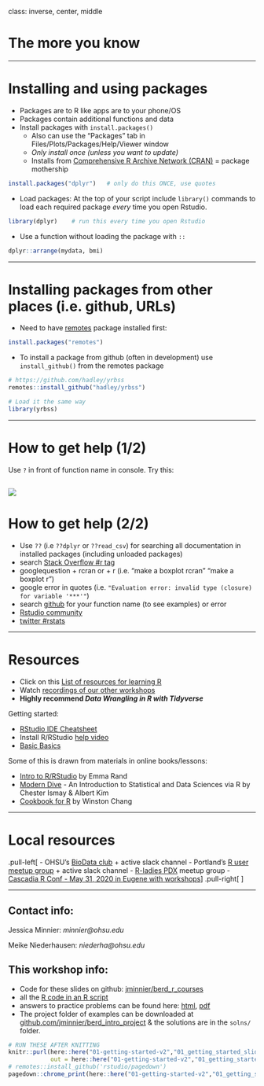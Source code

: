 
class: inverse, center, middle

# The more you know

---

# Installing and using packages

- Packages are to R like apps are to your phone/OS
- Packages contain additional functions and data
- Install packages with `install.packages()`
  + Also can use the "Packages" tab in Files/Plots/Packages/Help/Viewer window
  + *Only install once (unless you want to update)*
  + Installs from [Comprehensive R Archive Network (CRAN)](https://cran.r-project.org/) = package mothership

```r
install.packages("dplyr")   # only do this ONCE, use quotes
```

- Load packages: At the top of your script include `library()` commands to load each required package *every* time you open Rstudio.
```r
library(dplyr)    # run this every time you open Rstudio
```

- Use a function without loading the package with `::`
```r
dplyr::arrange(mydata, bmi)
```

---

# Installing packages from other places (i.e. github, URLs)

- Need to have [remotes](https://github.com/r-lib/remotes#readme) package installed first:
```r
install.packages("remotes") 
```

- To install a package from github (often in development) use `install_github()` from the remotes package

```r
# https://github.com/hadley/yrbss
remotes::install_github("hadley/yrbss")

# Load it the same way
library(yrbss)
```



---

# How to get help (1/2)

Use `?` in front of function name in console. Try this:

![](img/01_help_screenshot.png)
---

# How to get help (2/2)

- Use `??` (i.e `??dplyr` or `??read_csv`) for searching all documentation in installed packages (including unloaded packages)
- search [Stack Overflow #r tag](https://stackoverflow.com/questions/tagged/r)
- googlequestion + rcran or + r (i.e. "make a boxplot rcran" "make a boxplot r")
- google error in quotes (i.e. `"Evaluation error: invalid type (closure) for variable '***'"`)
- search [github](https://github.com/search/advanced?q=language:R) for your function name (to see examples) or error
- [Rstudio community](https://community.rstudio.com/)
- [twitter #rstats](https://twitter.com/search?q=%23rstats&src=typd)

---

# Resources

- Click on this [List of resources for learning R](https://github.com/jminnier/awesome-rstats/blob/master/learn-r.md)
- Watch [recordings of our other workshops](https://github.com/jminnier/berd_r_courses)
- __Highly recommend *Data Wrangling in R with Tidyverse*__

Getting started:

- [RStudio IDE Cheatsheet](https://resources.rstudio.com/rstudio-cheatsheets/rstudio-ide-cheat-sheet)
- Install R/RStudio [help video](https://www.youtube.com/watch?v=kOQDdJZ7Hl4&feature=youtu.be)
- [Basic Basics](http://rladiessydney.org/post/2018/11/05/basicbasics/)

Some of this is drawn from materials in online books/lessons:

- [Intro to R/RStudio](http://www-users.york.ac.uk/~er13/17C%20-%202018/pracs/01IntroductionToModuleAndRStudio.html) by Emma Rand
- [Modern Dive](https://moderndive.com/) - An Introduction to Statistical and Data Sciences via R by Chester Ismay & Albert Kim
- [Cookbook for R](http://www.cookbook-r.com/) by Winston Chang

---

# Local resources

.pull-left[
- OHSU's [BioData club](https://biodata-club.github.io/) + active slack channel
- Portland's [R user meetup group](https://www.meetup.com/portland-r-user-group/) + active slack channel
- [R-ladies PDX](https://www.meetup.com/R-Ladies-PDX/) meetup group
- [Cascadia R Conf - May 31, 2020 in Eugene with workshops](https://cascadiarconf.org/)
]
.pull-right[
<center><img src="img/horst_welcome_to_rstats_twitter.png" width="100%" height="100%"><a href="https://github.com/allisonhorst/stats-illustrations"><br>Allison Horst</a></center>
]

---

## Contact info:

Jessica Minnier: _minnier@ohsu.edu_

Meike Niederhausen: _niederha@ohsu.edu_


## This workshop info:

- Code for these slides on github: [jminnier/berd_r_courses](https://github.com/jminnier/berd_r_courses)
- all the [R code in an R script](https://jminnier-berd-r-courses.netlify.com/01-getting-started-v2/01_getting_started_slides.R)
- answers to practice problems can be found here: [html](https://jminnier-berd-r-courses.netlify.com/01-getting-started-v2/01_getting_started_Practice_Answers.html), [pdf](https://jminnier-berd-r-courses.netlify.com/01-getting-started-v2/01_getting_started_Practice_Answers.pdf)
- The project folder of examples can be downloaded at [github.com/jminnier/berd_intro_project](https://github.com/jminnier/berd_intro_project) & the solutions are in the `solns/` folder.




```r
# RUN THESE AFTER KNITTING
knitr::purl(here::here("01-getting-started-v2","01_getting_started_slides.Rmd"), 
            out = here::here("01-getting-started-v2","01_getting_started_slides.R"))
# remotes::install_github('rstudio/pagedown')
pagedown::chrome_print(here::here("01-getting-started-v2","01_getting_started_slides.html"))
```

